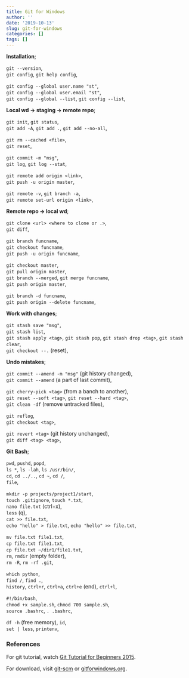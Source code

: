 ```yaml
---
title: Git for Windows
author: ''
date: '2019-10-13'
slug: git-for-windows
categories: []
tags: []
---
```



**Installation**;   


`git --version`,   
`git config`, `git help config`,    

`git config --global user.name "st"`,    
`git config --global user.email "st"`,    
`git config --global --list`, `git config --list`,    


**Local wd -> staging -> remote repo**;   


`git init`, `git status`,    
`git add -A`, `git add .`, `git add --no-all`,    

`git rm --cached <file>`,    
`git reset`,    

`git commit -m "msg"`,    
`git log`, `git log --stat`,    

`git remote add origin <link>`,    
`git push -u origin master`,    

`git remote -v`, `git branch -a`,   
`git remote set-url origin <link>`,    


**Remote repo -> local wd**;   


`git clone <url> <where to clone or .>`,     
`git diff`,   

`git branch funcname`,    
`git checkout funcname`,   
`git push -u origin funcname`,    

`git checkout master`,    
`git pull origin master`,   
`git branch --merged`, `git merge funcname`,   
`git push origin master`,    

`git branch -d funcname`,    
`git push origin --delete funcname`,    


**Work with changes**;   


`git stash save "msg"`,    
`git stash list`,   
`git stash apply <tag>`, `git stash pop`, `git stash drop <tag>`, `git stash clear`,   
`git checkout --.` (reset),   


**Undo mistakes**;   


`git commit --amend -m "msg"` (git history changed),      
`git commit --amend` (a part of last commit),      

`git cherry-pick <tag>` (from a banch to another),      
`git reset --soft <tag>`, `git reset --hard <tag>`,       
`git clean -df` (remove untracked files),      

`git reflog`,   
`git checkout <tag>`,   

`git revert <tag>` (git history unchanged),   
`git diff <tag> <tag>`,   


**Git Bash**;   


`pwd`, `pushd`, `popd`,    
`ls *`, `ls -lah`, `ls /usr/bin/`,    
`cd`, `cd ../..`, `cd ~`, `cd /`,    
`file`,    

`mkdir -p projects/project1/start`,    
`touch .gitignore`, `touch *.txt`,    
`nano file.txt` (ctrl+x),    
`less` (q),      
`cat >> file.txt`,    
`echo "hello" > file.txt`, `echo "hello" >> file.txt`,    

`mv file.txt file1.txt`,    
`cp file.txt file1.txt`,    
`cp file.txt ~/dir1/file1.txt`,    
`rm`, `rmdir` (empty folder),    
`rm -R`, `rm -rf .git`,     

`which python`,    
`find /`, `find .`,    
`history`, `ctrl+r`, `ctrl+a`, `ctrl+e` (end), `ctrl+l`,    

`#!/bin/bash`,    
`chmod +x sample.sh`, `chmod 700 sample.sh`,    
`source .bashrc`, `. .bashrc`,    

`df -h` (free memory), `id`,    
`set | less`, `printenv`,    


### References


For git tutorial, watch [Git Tutorial for Beginners 2015](https://www.youtube.com/watch?v=HVsySz-h9r4&list=PL-osiE80TeTuRUfjRe54Eea17-YfnOOAx).

For download, visit [git-scm](https://git-scm.com) or [gitforwindows.org](https://gitforwindows.org/).





